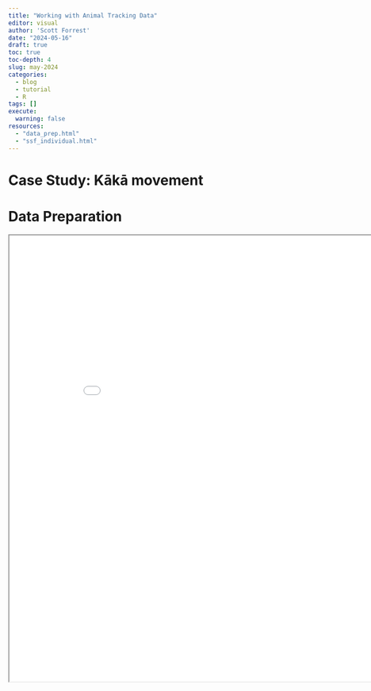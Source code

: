 ```yaml
---
title: "Working with Animal Tracking Data"
editor: visual
author: 'Scott Forrest'
date: "2024-05-16"
draft: true
toc: true
toc-depth: 4
slug: may-2024
categories:
  - blog
  - tutorial
  - R
tags: []
execute:
  warning: false
resources:
  - "data_prep.html"
  - "ssf_individual.html"
---
```


# Case Study: Kākā movement

# Data Preparation

```{=html}
<iframe src="/posts/2024-05-16-animal-tracking/data_prep.html" width=900 height=900></iframe\>
```

# Step Selection Function (SSF) Analysis

```{=html}
<iframe src="/posts/2024-05-16-animal-tracking/ssf_individual.html" width=900 height=900></iframe\>
```